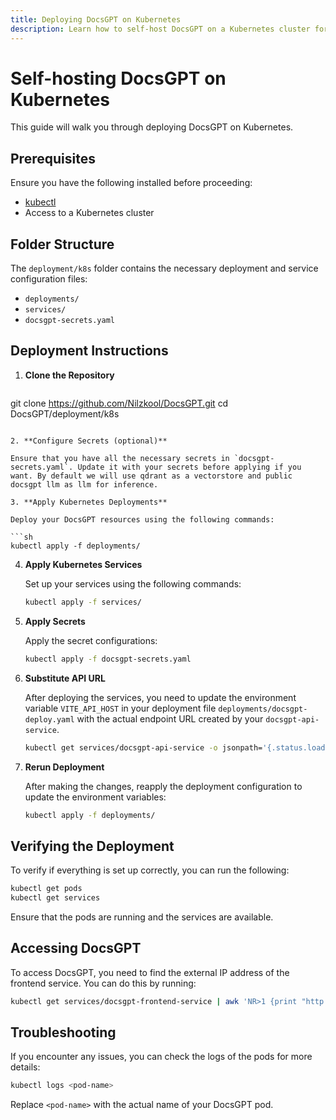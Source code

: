 ```yaml
---
title: Deploying DocsGPT on Kubernetes
description: Learn how to self-host DocsGPT on a Kubernetes cluster for scalable and robust deployments.
---
```


# Self-hosting DocsGPT on Kubernetes

This guide will walk you through deploying DocsGPT on Kubernetes.

## Prerequisites

Ensure you have the following installed before proceeding:

- [kubectl](https://kubernetes.io/docs/tasks/tools/install-kubectl/)
- Access to a Kubernetes cluster

## Folder Structure

The `deployment/k8s` folder contains the necessary deployment and service configuration files:

- `deployments/`
- `services/`
- `docsgpt-secrets.yaml`

## Deployment Instructions

1. **Clone the Repository**

   ```sh
git clone https://github.com/Nilzkool/DocsGPT.git
cd DocsGPT/deployment/k8s
   ```

2. **Configure Secrets (optional)**

   Ensure that you have all the necessary secrets in `docsgpt-secrets.yaml`. Update it with your secrets before applying if you want. By default we will use qdrant as a vectorstore and public docsgpt llm as llm for inference.

3. **Apply Kubernetes Deployments**

   Deploy your DocsGPT resources using the following commands:

   ```sh
   kubectl apply -f deployments/
   ```

4. **Apply Kubernetes Services**

   Set up your services using the following commands:

   ```sh
   kubectl apply -f services/
   ```

5. **Apply Secrets**

   Apply the secret configurations:

   ```sh
   kubectl apply -f docsgpt-secrets.yaml
   ```

6. **Substitute API URL**

   After deploying the services, you need to update the environment variable `VITE_API_HOST` in your deployment file `deployments/docsgpt-deploy.yaml` with the actual endpoint URL created by your `docsgpt-api-service`.

    ```sh
    kubectl get services/docsgpt-api-service -o jsonpath='{.status.loadBalancer.ingress[0].ip}' | xargs -I {} sed -i "s|<your-api-endpoint>|{}|g" deployments/docsgpt-deploy.yaml
    ```

7. **Rerun Deployment**

   After making the changes, reapply the deployment configuration to update the environment variables:

   ```sh
   kubectl apply -f deployments/
   ```

## Verifying the Deployment

To verify if everything is set up correctly, you can run the following:

```sh
kubectl get pods
kubectl get services
```

Ensure that the pods are running and the services are available.

## Accessing DocsGPT

To access DocsGPT, you need to find the external IP address of the frontend service. You can do this by running:

```sh
kubectl get services/docsgpt-frontend-service | awk 'NR>1 {print "http://" $4}'
```

## Troubleshooting

If you encounter any issues, you can check the logs of the pods for more details:

```sh
kubectl logs <pod-name>
```

Replace `<pod-name>` with the actual name of your DocsGPT pod.